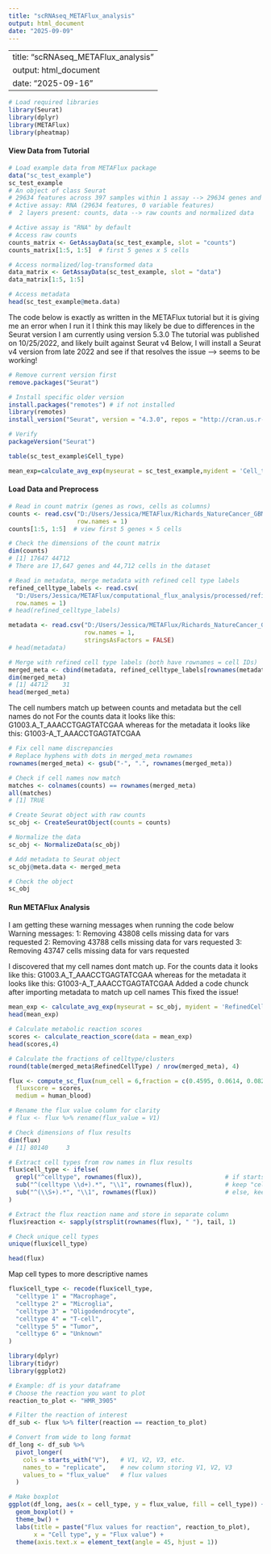 ```yaml
---
title: "scRNAseq_METAFlux_analysis"
output: html_document
date: "2025-09-09"
---
```


---
title: "scRNAseq_METAFlux_analysis"
output: html_document
date: "2025-09-16"
---

```r
# Load required libraries
library(Seurat)
library(dplyr)
library(METAFlux)
library(pheatmap)

```

#### View Data from Tutorial
```r
# Load example data from METAFlux package
data("sc_test_example")
sc_test_example
# An object of class Seurat 
# 29634 features across 397 samples within 1 assay --> 29634 genes and 397 cells
# Active assay: RNA (29634 features, 0 variable features)
#  2 layers present: counts, data --> raw counts and normalized data

# Active assay is "RNA" by default
# Access raw counts
counts_matrix <- GetAssayData(sc_test_example, slot = "counts")
counts_matrix[1:5, 1:5]  # first 5 genes x 5 cells

# Access normalized/log-transformed data
data_matrix <- GetAssayData(sc_test_example, slot = "data")
data_matrix[1:5, 1:5]

# Access metadata
head(sc_test_example@meta.data)
```

The code below is exactly as written in the METAFlux tutorial but it is giving me an error when I run it
I think this may likely be due to differences in the Seurat version
I am currently using version 5.3.0
The tutorial was published on 10/25/2022, and likely built against Seurat v4
Below, I will install a Seurat v4 version from late 2022 and see if that resolves the issue --> seems to be working!
```r
# Remove current version first
remove.packages("Seurat")

# Install specific older version
install.packages("remotes") # if not installed
library(remotes)
install_version("Seurat", version = "4.3.0", repos = "http://cran.us.r-project.org")

# Verify
packageVersion("Seurat")
```


```r
table(sc_test_example$Cell_type)

mean_exp=calculate_avg_exp(myseurat = sc_test_example,myident = 'Cell_type',n_bootstrap=3,seed=1)
```


#### Load Data and Preprocess
```r
# Read in count matrix (genes as rows, cells as columns)
counts <- read.csv("D:/Users/Jessica/METAFlux/Richards_NatureCancer_GBM_scRNAseq_counts.csv",
                   row.names = 1)
counts[1:5, 1:5]  # view first 5 genes × 5 cells

# Check the dimensions of the count matrix
dim(counts)
# [1] 17647 44712
# There are 17,647 genes and 44,712 cells in the dataset
```

```r
# Read in metadata, merge metadata with refined cell type labels
refined_celltype_labels <- read.csv(
  "D:/Users/Jessica/METAFlux/computational_flux_analysis/processed/refined_celltype_labels.csv",
  row.names = 1)
# head(refined_celltype_labels)

metadata <- read.csv("D:/Users/Jessica/METAFlux/Richards_NatureCancer_GBM_scRNAseq_meta.csv",
                     row.names = 1,
                     stringsAsFactors = FALSE)
# head(metadata)

# Merge with refined cell type labels (both have rownames = cell IDs)
merged_meta <- cbind(metadata, refined_celltype_labels[rownames(metadata), , drop = FALSE])
dim(merged_meta)
# [1] 44712    31
head(merged_meta)
```

The cell numbers match up between counts and metadata but the cell names do not
For the counts data it looks like this: G1003.A_T_AAACCTGAGTATCGAA whereas for the metadata it looks like this: G1003-A_T_AAACCTGAGTATCGAA
```r
# Fix cell name discrepancies
# Replace hyphens with dots in merged_meta rownames
rownames(merged_meta) <- gsub("-", ".", rownames(merged_meta))

# Check if cell names now match
matches <- colnames(counts) == rownames(merged_meta)
all(matches) 
# [1] TRUE
```


```r
# Create Seurat object with raw counts
sc_obj <- CreateSeuratObject(counts = counts)

# Normalize the data
sc_obj <- NormalizeData(sc_obj)

# Add metadata to Seurat object
sc_obj@meta.data <- merged_meta

# Check the object
sc_obj

```


#### Run METAFlux Analysis
I am getting these warning messages when running the code below
Warning messages:
1: Removing 43808 cells missing data for vars requested
2: Removing 43788 cells missing data for vars requested
3: Removing 43747 cells missing data for vars requested

I discovered that my cell names dont match up. 
For the counts data it looks like this: G1003.A_T_AAACCTGAGTATCGAA whereas for the metadata it looks like this: G1003-A_T_AAACCTGAGTATCGAA
Added a code chunck after importing metadata to match up cell names
This fixed the issue!
```r
mean_exp <- calculate_avg_exp(myseurat = sc_obj, myident = 'RefinedCellType', n_bootstrap=100,seed=1)
head(mean_exp)
```

```r
# Calculate metabolic reaction scores
scores <- calculate_reaction_score(data = mean_exp)
head(scores,4)
```

```r
# Calculate the fractions of celltype/clusters
round(table(merged_meta$RefinedCellType) / nrow(merged_meta), 4)
```

```r
flux <- compute_sc_flux(num_cell = 6,fraction = c(0.4595, 0.0614, 0.0820, 0.0236, 0.2209, 0.1526),
  fluxscore = scores,
  medium = human_blood)

# Rename the flux value column for clarity
# flux <- flux %>% rename(flux_value = V1)

# Check dimensions of flux results
dim(flux)
# [1] 80140     3

```

```r
# Extract cell types from row names in flux results
flux$cell_type <- ifelse(
  grepl("^celltype", rownames(flux)),                       # if starts with "celltype"
  sub("^(celltype \\d+).*", "\\1", rownames(flux)),         # keep "celltype X"
  sub("^(\\S+).*", "\\1", rownames(flux))                   # else, keep everything before first space
)

# Extract the flux reaction name and store in separate column
flux$reaction <- sapply(strsplit(rownames(flux), " "), tail, 1)

# Check unique cell types
unique(flux$cell_type)

head(flux)
```

Map cell types to more descriptive names
```r
flux$cell_type <- recode(flux$cell_type,
  "celltype 1" = "Macrophage",
  "celltype 2" = "Microglia",
  "celltype 3" = "Oligodendrocyte",
  "celltype 4" = "T-cell",
  "celltype 5" = "Tumor",
  "celltype 6" = "Unknown"
)

```

```r
library(dplyr)
library(tidyr)
library(ggplot2)

# Example: df is your dataframe
# Choose the reaction you want to plot
reaction_to_plot <- "HMR_3905"

# Filter the reaction of interest
df_sub <- flux %>% filter(reaction == reaction_to_plot)

# Convert from wide to long format
df_long <- df_sub %>%
  pivot_longer(
    cols = starts_with("V"),   # V1, V2, V3, etc.
    names_to = "replicate",    # new column storing V1, V2, V3
    values_to = "flux_value"   # flux values
  )

# Make boxplot
ggplot(df_long, aes(x = cell_type, y = flux_value, fill = cell_type)) +
  geom_boxplot() +
  theme_bw() +
  labs(title = paste("Flux values for reaction", reaction_to_plot),
       x = "Cell type", y = "Flux value") +
  theme(axis.text.x = element_text(angle = 45, hjust = 1))


```



